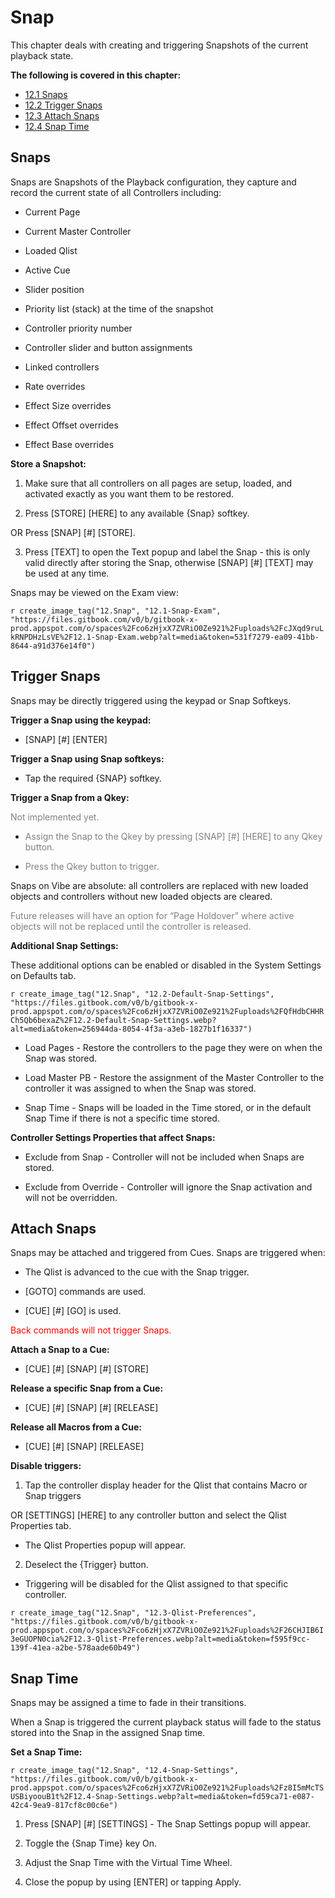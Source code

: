 
# Snap 

This chapter deals with creating and triggering Snapshots of the current playback state.

**The following is covered in this chapter:**

-  [12.1 Snaps](#Snaps-12.1)
-  [12.2 Trigger Snaps](#Trigger-Snaps-12.2)
-  [12.3 Attach Snaps](#Attach-Snaps-12.3)
-  [12.4 Snap Time](#Snap-Time-12.4)


## Snaps {#Store-Snaps-12.1}


Snaps are Snapshots of the Playback configuration, they capture and record the current state of all Controllers including:

-   Current Page
    
-   Current Master Controller
    
-   Loaded Qlist
    
-   Active Cue
    
-   Slider position
    
-   Priority list (stack) at the time of the snapshot
    
-   Controller priority number
    
-   Controller slider and button assignments
    
-   Linked controllers
    
-   Rate overrides
    
-   Effect Size overrides
    
-   Effect Offset overrides
    
-   Effect Base overrides
    
**Store a Snapshot:**

1. Make sure that all controllers on all pages are setup, loaded, and activated exactly as you want them to be restored.
    
2.  Press \[STORE] \[HERE] to any available {Snap} softkey. 

OR  Press \[SNAP] \[#] \[STORE].
    
3.  Press \[TEXT] to open the Text popup and label the Snap - this is only valid directly after storing the Snap, otherwise \[SNAP] \[#] \[TEXT] may be used at any time.

Snaps may be viewed on the Exam view:

`r create_image_tag("12.Snap", "12.1-Snap-Exam", "https://files.gitbook.com/v0/b/gitbook-x-prod.appspot.com/o/spaces%2Fco6zHjxX7ZVRiO0Ze921%2Fuploads%2FcJXqd9ruLkRNPDHzLsVE%2F12.1-Snap-Exam.webp?alt=media&token=531f7279-ea09-41bb-8644-a91d376e14f0")`


## Trigger Snaps {#Trigger-Snaps-12.2}


Snaps may be directly triggered using the keypad or Snap Softkeys.

**Trigger a Snap using the keypad:**

-   \[SNAP] \[#] \[ENTER]
    
**Trigger a Snap using Snap softkeys:**

-   Tap the required {SNAP} softkey.
    
**Trigger a Snap from a Qkey:**
 
<span style="color:Gray">Not implemented yet.</span> 

-    <span style="color:Gray">Assign the Snap to the Qkey by pressing \[SNAP] \[#] \[HERE] to any Qkey button.</span>
    
-   <span style="color:Gray">Press the Qkey button to trigger.</span>
    
Snaps on Vibe are absolute: all controllers are replaced with new loaded objects and controllers without new loaded objects are cleared. 

<span style="color:Gray">Future releases will have an option for "Page Holdover" where active objects will not be replaced until the controller is released.</span>

**Additional Snap Settings:**

These additional options can be enabled or disabled in the System Settings on Defaults tab.

`r create_image_tag("12.Snap", "12.2-Default-Snap-Settings", "https://files.gitbook.com/v0/b/gitbook-x-prod.appspot.com/o/spaces%2Fco6zHjxX7ZVRiO0Ze921%2Fuploads%2FQfHdbCHHRCh5Qb6bexaZ%2F12.2-Default-Snap-Settings.webp?alt=media&token=256944da-8054-4f3a-a3eb-1827b1f16337")`

-   Load Pages - Restore the controllers to the page they were on when the Snap was stored.
    
-   Load Master PB - Restore the assignment of the Master Controller to the controller it was assigned to when the Snap was stored.

-   Snap Time - Snaps will be loaded in the Time stored, or in the default Snap Time if there is not a specific time stored.
    
**Controller Settings Properties that affect Snaps:**

-   Exclude from Snap - Controller will not be included when Snaps are stored.
    
-   Exclude from Override - Controller will ignore the Snap activation and will not be overridden.


## Attach Snaps {#Attach-Snaps-12.3}


Snaps may be attached and triggered from Cues.
Snaps are triggered when:

-   The Qlist is advanced to the cue with the Snap trigger.
    
-   \[GOTO] commands are used.
    
-   \[CUE] \[#] \[GO] is used.
    
<span style="color:Red">Back commands will not trigger Snaps.</span>

**Attach a Snap to a Cue:**

-   \[CUE] \[#] \[SNAP] \[#] \[STORE]
    
**Release a specific Snap from a Cue:**

-   \[CUE] \[#] \[SNAP] \[#] \[RELEASE]
    
**Release all Macros from a Cue:**

-   \[CUE] \[#] \[SNAP] \[RELEASE]
    
**Disable triggers:**

1.  Tap the controller display header for the Qlist that contains Macro or Snap triggers

OR  \[SETTINGS] \[HERE] to any controller button and select the Qlist Properties tab.
    
 - The Qlist Properties popup will appear. 

2.   Deselect the {Trigger} button.

 - Triggering will be disabled for the Qlist assigned to that specific controller.

`r create_image_tag("12.Snap", "12.3-Qlist-Preferences", "https://files.gitbook.com/v0/b/gitbook-x-prod.appspot.com/o/spaces%2Fco6zHjxX7ZVRiO0Ze921%2Fuploads%2F26CHJIB6I3eGUOPN0cia%2F12.3-Qlist-Preferences.webp?alt=media&token=f595f9cc-139f-41ea-a2be-578aade60b49")`


## Snap Time {#Snap-Time-12.4}


Snaps may be assigned a time to fade in their transitions.

When a Snap is triggered the current playback status will fade to the status stored into the Snap in the assigned Snap time.

**Set a Snap Time:**

`r create_image_tag("12.Snap", "12.4-Snap-Settings", "https://files.gitbook.com/v0/b/gitbook-x-prod.appspot.com/o/spaces%2Fco6zHjxX7ZVRiO0Ze921%2Fuploads%2Fz8I5mMcTSUSBiyoouB1t%2F12.4-Snap-Settings.webp?alt=media&token=fd59ca71-e087-42c4-9ea9-817cf8c00c6e")`

1.  Press \[SNAP] \[#] \[SETTINGS] - The Snap Settings popup will appear.
    
2.  Toggle the {Snap Time} key On.
    
3.  Adjust the Snap Time with the Virtual Time Wheel.
    
4.  Close the popup by using \[ENTER] or tapping Apply.

